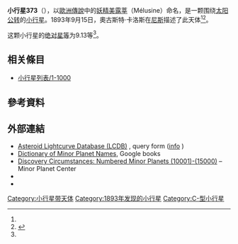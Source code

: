 {{Infobox planet
 | minorplanet     = yes
 | name            = 373 Melusina
 | background      = #D6D6D6
 | image = 
 | image_size      = 
 | caption         =
 | discovery_ref   =  <ref name="MPC-object" />
 | discoverer      = [[奧古斯特·卡洛斯|奧古斯特·卡洛斯]]
 | discovery_site  = [[尼斯|尼斯]]
 | discovered      = 1893年9月15日
 | mpc_name        = 373 Melusina
 | alt_names       = 373 Melusina
 | pronounced      = 
 | named_after     = [[美露莘|美露莘]]<ref name="MPC-object" />
 | mp_category     = [[主帶小行星|主帶小行星]] <ref name="MPC-object" /><ref name="jpldata" />
 | orbit_ref       = <ref name="a">[http://ssd.jpl.nasa.gov/sbdb.cgi?sstr=373 373] {{Wayback|url=http://ssd.jpl.nasa.gov/sbdb.cgi?sstr=373 |date=20201223014016 }}，小行星數據庫瀏覽器（JPL Small-Body Database Browser）－[[美国国家航空航天局|美国国家航空航天局]]喷气推进实验室</ref>
 | epoch           = 2018-03-23.0（[[儒略日|JD]] 2458200.5）
 | uncertainty     = 0
 | observation_arc = 
 | aphelion = {{convert|3.559|AU|km|3|abbr=on|lk=out}}
 | perihelion      = {{convert|2.6885788|AU|km|3|abbr=on}}
 | semimajor       = 3.1237326
 | eccentricity    = 0.1393057
 | period          = 5.52[[儒略年|yr]]
 | mean_anomaly    = 234.69061[[度|°]]
 | mean_motion     = {{Deg2DMS|0.17852250|sup=ms}} / day
 | inclination     = 15.40151
 | asc_node        = 3.81523°
 | arg_peri        = 347.86917
 | mean_diameter   = 
 | rotation        = 
 | albedo          =
 | spectral_type   =
 | abs_magnitude   = 9.13<ref name="jpldata" />
}}
'''小行星373'''（{{lang-en|373 Melusina}}），以[[歐洲|歐洲]][[傳說|傳說]]中的[[妖精|妖精]][[美露莘|美露莘]]（Mélusine）命名，是一颗围绕[[太阳|太阳]][[公转|公转]]的[[小行星|小行星]]。1893年9月15日，奧古斯特·卡洛斯在[[尼斯|尼斯]]描述了此天体<ref name="a" /><ref>{{cite news|title=小行星列表|url=http://cfa-www.harvard.edu/iau/lists/NumberedMPs.txt|accessdate=2018-10-19|newspaper=哈佛大学|archive-date=2008-05-17|archive-url=https://web.archive.org/web/20080517010638/http://cfa-www.harvard.edu/iau/lists/NumberedMPs.txt|dead-url=no}}</ref>。

这颗小行星的[[绝对星等|绝对星等]]为9.13等<ref name="a" />。

== 相关條目 ==
*[[小行星列表/1-1000|小行星列表/1-1000]]

== 參考資料 ==
{{reflist|refs=

<ref name="jpldata">{{cite web
 |type         = 2018-01-26 last obs.
 |title        = JPL Small-Body Database Browser:373 Melusina-373 Melusina
 |url          = https://ssd.jpl.nasa.gov/sbdb.cgi?sstr=373
 |publisher    = [[Jet_Propulsion_Laboratory|Jet Propulsion Laboratory]]
 |accessdate   = 28 March 2018
 |archive-date = 2020-12-23
 |archive-url  = https://web.archive.org/web/20201223014016/https://ssd.jpl.nasa.gov/sbdb.cgi?sstr=373
 |dead-url     = no
}}</ref>

<ref name="MPC-object">{{cite web
  |title      = 373 Melusina
  |work      = Minor Planet Center
  |url      = https://www.minorplanetcenter.net/db_search/show_object?object_id=373
  |accessdate      = 28 March 2018
  |archive-date      = 2014-01-03
  |archive-url      = https://web.archive.org/web/20140103183539/http://www.minorplanetcenter.net/db_search/show_object?object_id=373
  |dead-url      = no
  }}</ref>

}}

==  外部連結 ==
* [http://www.minorplanet.info/PHP/lcdbsummaryquery.php Asteroid Lightcurve Database (LCDB)] {{Wayback|url=http://www.minorplanet.info/PHP/lcdbsummaryquery.php |date=20171210173955 }}, query form ([http://www.minorplanet.info/lightcurvedatabase.html info] {{Wayback|url=http://www.minorplanet.info/lightcurvedatabase.html |date=20171216050541 }})
* [https://books.google.com/books?id=aeAg1X7afOoC&pg Dictionary of Minor Planet Names], Google books
* [http://www.minorplanetcenter.net/iau/lists/NumberedMPs010001.html Discovery Circumstances: Numbered Minor Planets (10001)-(15000)] {{Wayback|url=http://www.minorplanetcenter.net/iau/lists/NumberedMPs010001.html |date=20180612162317 }} – Minor Planet Center
* {{AstDys|373}}
* {{JPL small body}}

{{Minor Planet Number|[[小行星372|小行星372]]|[[小行星374|小行星374]]}}
{{小天体}}

[[Category:小行星带天体|Category:小行星带天体]]
[[Category:1893年发现的小行星|Category:1893年发现的小行星]]
[[Category:C-型小行星|Category:C-型小行星]]